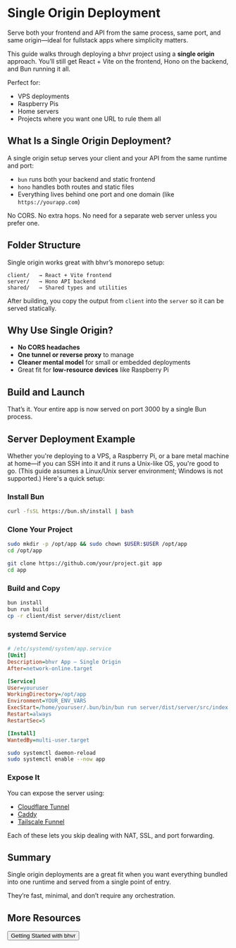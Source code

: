 # Single Origin Deployment


Serve both your frontend and API from the same process, same port, and same origin—ideal for fullstack apps where simplicity matters.

This guide walks through deploying a bhvr project using a **single origin** approach. You’ll still get React + Vite on the frontend, Hono on the backend, and Bun running it all.

Perfect for:

- VPS deployments
- Raspberry Pis
- Home servers
- Projects where you want one URL to rule them all

## What Is a Single Origin Deployment?

A single origin setup serves your client and your API from the same runtime and port:

- `bun` runs both your backend and static frontend
- `hono` handles both routes and static files
- Everything lives behind one port and one domain (like `https://yourapp.com`)

No CORS. No extra hops. No need for a separate web server unless you prefer one.

## Folder Structure

Single origin works great with bhvr’s monorepo setup:

```
client/   → React + Vite frontend
server/   → Hono API backend
shared/   → Shared types and utilities
```

After building, you copy the output from `client` into the `server` so it can be served statically.

## Why Use Single Origin?

- **No CORS headaches**
- **One tunnel or reverse proxy** to manage
- **Cleaner mental model** for small or embedded deployments
- Great fit for **low-resource devices** like Raspberry Pi

## Build and Launch

That’s it. Your entire app is now served on port 3000 by a single Bun process.

## Server Deployment Example

Whether you're deploying to a VPS, a Raspberry Pi, or a bare metal machine at home—if you can SSH into it and it runs a Unix-like OS, you're good to go. (This guide assumes a Linux/Unix server environment; Windows is not supported.) Here's a quick setup:

### Install Bun

```bash
curl -fsSL https://bun.sh/install | bash
```

### Clone Your Project

```bash
sudo mkdir -p /opt/app && sudo chown $USER:$USER /opt/app
cd /opt/app

git clone https://github.com/your/project.git app
cd app
```

### Build and Copy

```bash
bun install
bun run build
cp -r client/dist server/dist/client
```

### systemd Service

```ini
# /etc/systemd/system/app.service
[Unit]
Description=bhvr App – Single Origin
After=network-online.target

[Service]
User=youruser
WorkingDirectory=/opt/app
Environment=YOUR_ENV_VARS
ExecStart=/home/youruser/.bun/bin/bun run server/dist/server/src/index.js
Restart=always
RestartSec=5

[Install]
WantedBy=multi-user.target
```

```bash
sudo systemctl daemon-reload
sudo systemctl enable --now app
```

### Expose It

You can expose the server using:

- [Cloudflare Tunnel](https://developers.cloudflare.com/cloudflare-one/connections/connect-apps/)
- [Caddy](https://caddyserver.com)
- [Tailscale Funnel](https://tailscale.com/funnel/)

Each of these lets you skip dealing with NAT, SSL, and port forwarding.

## Summary

Single origin deployments are a great fit when you want everything bundled into one runtime and served from a single point of entry.

They’re fast, minimal, and don’t require any orchestration.

## More Resources

<Button href='/getting-started'>Getting Started with bhvr</Button>
